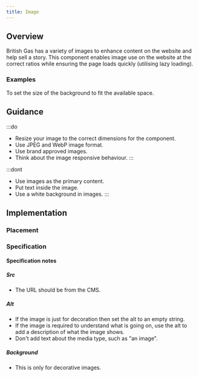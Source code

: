 ```yaml
---
title: Image
---
```




## Overview

<CompDetails name={componentName} />

British Gas has a variety of images to enhance content on the website and help sell a story. This component enables image use on the website at the correct ratios while ensuring the page loads quickly (utilising lazy loading).

### Examples
<Tabs>
  <TabItem label="Standard">
    <ExampleViewer type="standard" />
  </TabItem>
  <TabItem label="Background">
    <ExampleViewer type="background" />
  </TabItem>
  <TabItem label="Background size">
    <p>To set the size of the background to fit the available space.</p>
    <Tabs>
      <TabItem label="Cover">
        <ExampleViewer type="background-size-cover" />
      </TabItem>
      <TabItem label="Contain">
        <ExampleViewer type="background-size-contain" />
      </TabItem>
    </Tabs>
  </TabItem>
  <TabItem label="Ratio">
    <Tabs>
      <TabItem label="16 / 9">
        <ExampleViewer type="ratio-16x9" />
      </TabItem>
      <TabItem label="4 / 3">
        <ExampleViewer type="ratio-4x3" />
      </TabItem>
      <TabItem label="1 / 1">
        <ExampleViewer type="ratio-1x1" />
      </TabItem>
    </Tabs>
  </TabItem>
</Tabs>


## Guidance

:::do
- Resize your image to the correct dimensions for the component.
- Use JPEG and WebP image format.
- Use brand approved images.
- Think about the image responsive behaviour.
:::

:::dont
- Use images as the primary content.
- Put text inside the image.
- Use a white background in images.
:::

## Implementation

### Placement

<Placement name={componentName} />

### Specification

<Specification name={componentName} />

#### Specification notes

##### Src

- The URL should be from the CMS.

##### Alt

- If the image is just for decoration then set the alt to an empty string.
- If the image is required to understand what is going on, use the alt to add a description of what the image shows.
- Don't add text about the media type, such as "an image".

##### Background

- This is only for decorative images.

